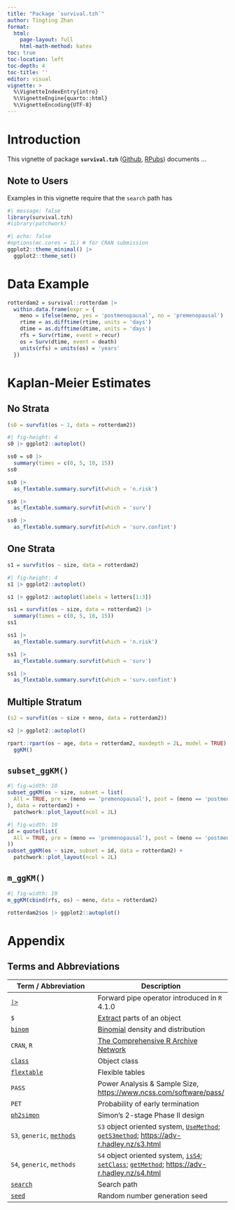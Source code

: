 ```yaml
---
title: "Package `survival.tzh`"
author: Tingting Zhan
format: 
  html:
    page-layout: full
    html-math-method: katex
toc: true
toc-location: left
toc-depth: 4
toc-title: ''
editor: visual
vignette: >
  %\VignetteIndexEntry{intro}
  %\VignetteEngine{quarto::html}
  %\VignetteEncoding{UTF-8}
---
```


# Introduction

This vignette of package **`survival.tzh`** ([Github](https://github.com/tingtingzhan/survival.tzh), [RPubs](https://rpubs.com/tingtingzhan/VisualizeSimon2Stage)) documents ...

## Note to Users

Examples in this vignette require that the `search` path has

```r
#| message: false
library(survival.tzh)
#library(patchwork)
```

```r
#| echo: false
#options(mc.cores = 1L) # for CRAN submission
ggplot2::theme_minimal() |> 
  ggplot2::theme_set()
```

# Data Example

```r
rotterdam2 = survival::rotterdam |> 
  within.data.frame(expr = {
    meno = ifelse(meno, yes = 'postmenopausal', no = 'premenopausal')
    rtime = as.difftime(rtime, units = 'days')
    dtime = as.difftime(dtime, units = 'days')
    rfs = Surv(rtime, event = recur)
    os = Surv(dtime, event = death)
    units(rfs) = units(os) = 'years'
  })
```

# Kaplan-Meier Estimates

## No Strata

```r
(s0 = survfit(os ~ 1, data = rotterdam2))
```

```r
#| fig-height: 4
s0 |> ggplot2::autoplot()
```

```r
ss0 = s0 |>
  summary(times = c(0, 5, 10, 15))
ss0
```

```r
ss0 |>
  as_flextable.summary.survfit(which = 'n.risk')
```

```r
ss0 |>
  as_flextable.summary.survfit(which = 'surv')
```

```r
ss0 |>
  as_flextable.summary.survfit(which = 'surv.confint')
```

## One Strata

```r
s1 = survfit(os ~ size, data = rotterdam2)
```

```r
#| fig-height: 4
s1 |> ggplot2::autoplot()
```

```r
s1 |> ggplot2::autoplot(labels = letters[1:3])
```

```r
ss1 = survfit(os ~ size, data = rotterdam2) |>
  summary(times = c(0, 5, 10, 15))
ss1
```

```r
ss1 |>
  as_flextable.summary.survfit(which = 'n.risk')
```

```r
ss1 |>
  as_flextable.summary.survfit(which = 'surv')
```

```r
ss1 |>
  as_flextable.summary.survfit(which = 'surv.confint')
```

## Multiple Stratum

```r
(s2 = survfit(os ~ size + meno, data = rotterdam2))
```


```r
s2 |> ggplot2::autoplot()
```

```r
rpart::rpart(os ~ age, data = rotterdam2, maxdepth = 2L, model = TRUE) |>
  ggKM()
```

## `subset_ggKM()`

```r
#| fig-width: 10
subset_ggKM(os ~ size, subset = list(
  All = TRUE, pre = (meno == 'premenopausal'), post = (meno == 'postmenopausal')
), data = rotterdam2) +
  patchwork::plot_layout(ncol = 2L)
```

```r
#| fig-width: 10
id = quote(list(
  All = TRUE, pre = (meno == 'premenopausal'), post = (meno == 'postmenopausal')
))
subset_ggKM(os ~ size, subset = id, data = rotterdam2) +
  patchwork::plot_layout(ncol = 2L)
```

## `m_ggKM()`

```r
#| fig-width: 10
m_ggKM(cbind(rfs, os) ~ meno, data = rotterdam2)
```

```r
rotterdam2$os |> ggplot2::autoplot()
```

# Appendix

## Terms and Abbreviations

| Term / Abbreviation | Description |
|------------------------------------|------------------------------------|
| [`|>`](https://search.r-project.org/R/refmans/base/html/pipeOp.html) | Forward pipe operator introduced in `R` 4.1.0 |
| `$` | [Extract](https://search.r-project.org/R/refmans/base/html/Extract.html) parts of an object |
| [`binom`](https://search.r-project.org/R/refmans/stats/html/Binomial.html) | [Binomial](https://en.wikipedia.org/wiki/Binomial_distribution) density and distribution |
| `CRAN`, `R` | [The Comprehensive R Archive Network](https://cran.r-project.org) |
| [`class`](https://search.r-project.org/R/refmans/base/html/class.html) | Object class |
| [`flextable`](https://search.r-project.org/CRAN/refmans/flextable/html/flextable.html) | Flexible tables |
| `PASS` | Power Analysis & Sample Size, <https://www.ncss.com/software/pass/> |
| `PET` | Probability of early termination |
| [`ph2simon`](https://search.r-project.org/CRAN/refmans/clinfun/html/ph2simon.html) | Simon's 2-stage Phase II design |
| `S3`, `generic`, [`methods`](https://search.r-project.org/R/refmans/utils/html/methods.html) | `S3` object oriented system, [`UseMethod`](https://search.r-project.org/R/refmans/base/html/UseMethod.html); [`getS3method`](https://search.r-project.org/R/refmans/utils/html/getS3method.html); <https://adv-r.hadley.nz/s3.html> |
| `S4`, `generic`, `methods` | `S4` object oriented system, [`isS4`](https://search.r-project.org/R/refmans/base/html/isS4.html); [`setClass`](https://search.r-project.org/R/refmans/methods/html/setClass.html); [`getMethod`](https://search.r-project.org/R/refmans/methods/html/getMethod.html); <https://adv-r.hadley.nz/s4.html> |
| [`search`](https://search.r-project.org/R/refmans/base/html/search.html) | Search path |
| [`seed`](https://search.r-project.org/R/refmans/base/html/Random.html) | Random number generation seed |
